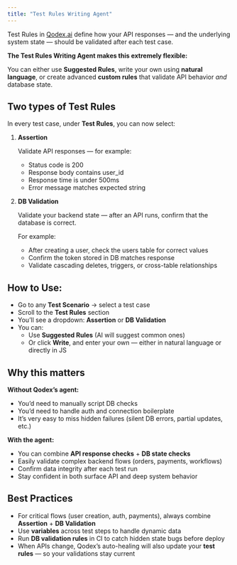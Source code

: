 ```yaml
---
title: "Test Rules Writing Agent"
---
```


Test Rules in [Qodex.ai](http://Qodex.ai) define how your API responses — and the underlying system state — should be validated after each test case.

**The Test Rules Writing Agent makes this extremely flexible:**

You can either use **Suggested Rules**, write your own using **natural language**, or create advanced **custom rules** that validate API behavior _and_ database state.

## Two types of Test Rules

In every test case, under **Test Rules**, you can now select:

1. **Assertion**

   Validate API responses — for example:
   - Status code is 200
   - Response body contains user_id
   - Response time is under 500ms
   - Error message matches expected string
2. **DB Validation**

   Validate your backend state — after an API runs, confirm that the database is correct.

   For example:
   - After creating a user, check the users table for correct values
   - Confirm the token stored in DB matches response
   - Validate cascading deletes, triggers, or cross-table relationships

## How to Use:

- Go to any **Test Scenario** → select a test case
- Scroll to the **Test Rules** section
- You’ll see a dropdown: **Assertion** or **DB Validation**
- You can:
  - Use **Suggested Rules** (AI will suggest common ones)
  - Or click **Write**, and enter your own — either in natural language or directly in JS

## Why this matters

**Without Qodex’s agent:**

- You’d need to manually script DB checks
- You’d need to handle auth and connection boilerplate
- It’s very easy to miss hidden failures (silent DB errors, partial updates, etc.)

**With the agent:**

- You can combine **API response checks** \+ **DB state checks**
- Easily validate complex backend flows (orders, payments, workflows)
- Confirm data integrity after each test run
- Stay confident in both surface API and deep system behavior

## Best Practices

- For critical flows (user creation, auth, payments), always combine **Assertion** \+ **DB Validation**
- Use **variables** across test steps to handle dynamic data
- Run **DB validation rules** in CI to catch hidden state bugs before deploy
- When APIs change, Qodex’s auto-healing will also update your **test rules** — so your validations stay current
